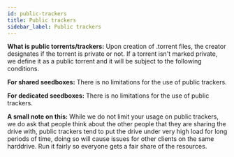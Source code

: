 ```yaml
---
id: public-trackers
title: Public trackers
sidebar_label: Public trackers
---
```

**What is public torrents/trackers:**
Upon creation of .torrent files, the creator designates if the torrent is private or not. If a torrent isn't marked private, we define it as a public torrent and it will be subject to the following conditions.

**For shared seedboxes:**
There is no limitations for the use of public trackers.

**For dedicated seedboxes:**
There is no limitations for the use of public trackers.

**A small note on this:**
While we do not limit your usage on public trackers, we do ask that people think about the other people that they are sharing the drive with, public trackers tend to put the drive under very high load for long periods of time, doing so will cause issues for other clients on the same harddrive.
Run it fairly so everyone gets a fair share of the resources.


